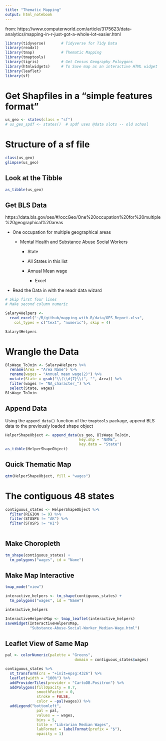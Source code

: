 ```yaml
---
title: "Thematic Mapping"
output: html_notebook
---
```


from:  https://www.computerworld.com/article/3175623/data-analytics/mapping-in-r-just-got-a-whole-lot-easier.html


```r
library(tidyverse)       # Tidyverse for Tidy Data
library(readxl)
library(tmap)            # Thematic Mapping
library(tmaptools) 
library(tigris)          # Get Census Geography Poloygons
library(htmlwidgets)     # To Save map as an interactive HTML widget
library(leaflet)         
library(sf)
```


# Get Shapfiles in a "simple features format"

```r
us_geo <- states(class = "sf")
# us_geo_spdf <- states()  # spdf uses @data slots -- old school
```

# Structure of a sf file

```r
class(us_geo)
glimpse(us_geo)
```

## Look at the Tibble
```r
as_tibble(us_geo)
```

## Get BLS Data

https://data.bls.gov/oes/#/occGeo/One%20occupation%20for%20multiple%20geographical%20areas

-  One occupation for multiple geographical areas

    - Mental Health and Substance Abuse Social Workers
    
        - State
        
        - All States in this list
        
        - Annual Mean wage
        
            - Excel
            
- Read the Data in with the readr data wizard

```r
# Skip first four lines
# Make second column numeric

Salary4Helpers <- 
  read_excel("~/R/github/mapping-with-R/data/OES_Report.xlsx", 
    col_types = c("text", "numeric"), skip = 4)

Salary4Helpers
```

        
        

# Wrangle the Data

```r
BlsWage_ToJoin <- Salary4Helpers %>% 
  rename(Area = "Area Name") %>% 
  rename(wages = "Annual mean wage(2)") %>% 
  mutate(State = gsub("\\(\\d{7}\\)", "", Area)) %>% 
  filter(wages != "NA_character_") %>% 
  select(State, wages)
BlsWage_ToJoin
```


## Append Data

Using the `append_data()` function of the `tmaptools` package, append BLS data to the previously loaded shape object

```r
HelperShapeObject <- append_data(us_geo, BlsWage_ToJoin, 
                                 key.shp = "NAME",
                                 key.data = "State")
as_tibble(HelperShapeObject)
```


## Quick Thematic Map

```r
qtm(HelperShapeObject, fill = "wages")
```

# The contiguous 48 states

```r
contiguous_states <- HelperShapeObject %>% 
  filter(REGION != 9) %>% 
  filter(STUSPS != "AK") %>% 
  filter(STUSPS != "HI")
  
```


## Make Choropleth

```r
tm_shape(contiguous_states) +
  tm_polygons("wages", id = "Name")
```


## Make Map Interactive
```r
tmap_mode("view")

```


```r
interactive_helpers <- tm_shape(contiguous_states) +
  tm_polygons("wages", id = "Name")
```


```r
interactive_helpers
```


```r

InteractiveHelpersMap <- tmap_leaflet(interactive_helpers)
saveWidget(InteractiveHelpersMap,
           "Substance-Abuse-Social-Worker_Median-Wage.html")
```



## Leaflet View of Same Map

```r

pal <- colorNumeric(palette = "Greens",
                               domain = contiguous_states$wages)

contiguous_states %>% 
  st_transform(crs = "+init=epsg:4326") %>%
  leaflet(width = "100%") %>%
  addProviderTiles(provider = "CartoDB.Positron") %>% 
  addPolygons(fillOpacity = 0.7,
              smoothFactor = 0,
              stroke = FALSE, 
              color = ~pal(wages)) %>% 
  addLegend("bottomleft", 
              pal = pal, 
              values = ~ wages,
              bins = 5,
              title = "Librarian Median Wages",
              labFormat = labelFormat(prefix = "$"),
              opacity = 1)



```


